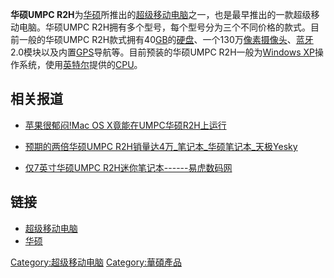 '''华硕UMPC R2H'''为[[华硕|华硕]]所推出的[[超级移动电脑|超级移动电脑]]之一，也是最早推出的一款超级移动电脑。华硕UMPC R2H拥有多个型号，每个型号分为三个不同价格的款式。目前一般的华硕UMPC R2H款式拥有40[[GB|GB]]的[[硬盘|硬盘]]、一个130万[[像素|像素]][[摄像头|摄像头]]、[[蓝牙|蓝牙]]2.0模块以及内置[[GPS|GPS]]导航等。目前预装的华硕UMPC R2H一般为[[Windows_XP|Windows XP]]操作系统，使用[[英特尔|英特尔]]提供的[[CPU|CPU]]。

== 相关报道 ==
*{{zh-cn}}[https://web.archive.org/web/20071007190635/http://www.gps166.com/Article/GPSNEWS/200612/20061221090446.html 苹果很郁闷!Mac OS X竟能在UMPC华硕R2H上运行]
*{{zh-cn}}[https://web.archive.org/web/20070106234202/http://yesky.xinhuanet.com/notebook/22/2692522.shtml 预期的两倍华硕UMPC R2H销量达4万_笔记本_华硕笔记本_天极Yesky]
*{{zh-cn}}[http://www.easyhu.com/notebook/xj/200603/20060318092505.shtml 仅7英寸华硕UMPC R2H迷你笔记本------易虎数码网]{{Wayback|url=http://www.easyhu.com/notebook/xj/200603/20060318092505.shtml |date=20070927192817 }}

== 链接 ==
*[[超级移动电脑|超级移动电脑]]
*[[华硕|华硕]]

[[Category:超级移动电脑|Category:超级移动电脑]]
[[Category:華碩產品|Category:華碩產品]]